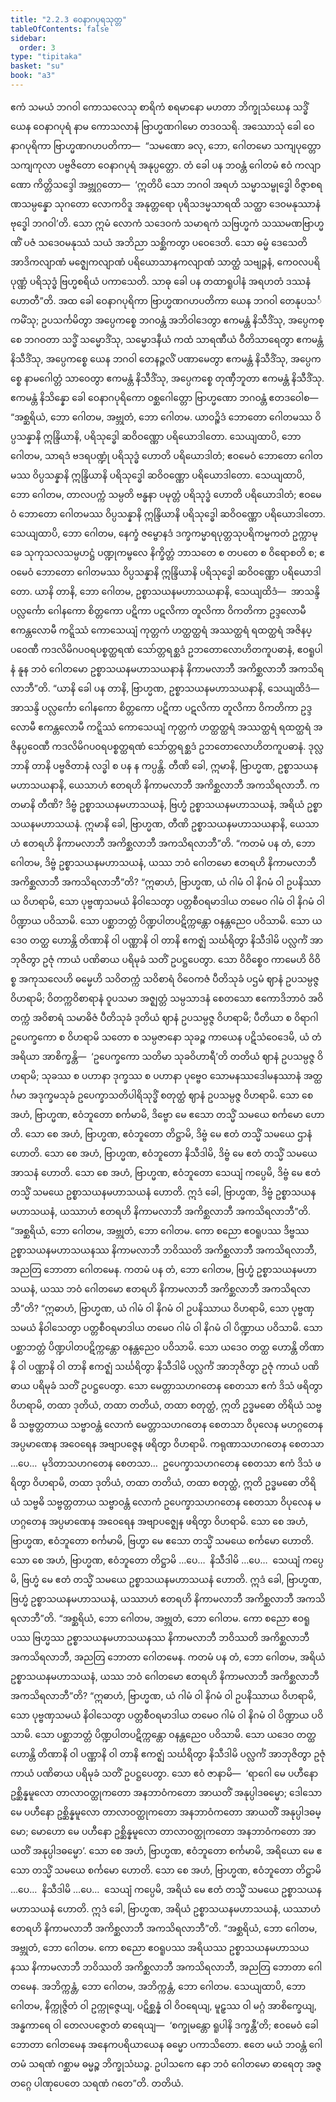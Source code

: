 ```yaml
---
title: "2.2.3 ဝေနာဂပုရသုတ္တ"
tableOfContents: false
sidebar:
  order: 3
type: "tipitaka"
basket: "su"
book: "a3"
---
```



<DynamicBreadcrumb />

<Division number="64" book="a3" e="ch" v="15" p="181">

<Paragraph number="447" book="a3">
ဧကံ သမယံ ဘဂဝါ ကောသလေသု စာရိကံ စရမာနော မဟတာ ဘိက္ခုသံဃေန သဒ္ဓိံ ယေန ဝေနာဂပုရံ နာမ ကောသလာနံ ဗြာဟ္မဏဂါမော တဒဝသရိ. အဿောသုံ ခေါ ဝေနာဂပုရိကာ ဗြာဟ္မဏဂဟပတိကာ—  “သမဏော ခလု, ဘော, ဂေါတမော သကျပုတ္တော သကျကုလာ ပဗ္ဗဇိတော ဝေနာဂပုရံ အနုပ္ပတ္တော. တံ ခေါ ပန ဘဝန္တံ ဂေါတမံ ဧဝံ ကလျာဏော ကိတ္တိသဒ္ဒေါ အဗ္ဘုဂ္ဂတော—  ‘ဣတိပိ သော ဘဂဝါ အရဟံ သမ္မာသမ္ဗုဒ္ဓေါ ဝိဇ္ဇာစရဏသမ္ပန္နော သုဂတော လောကဝိဒူ အနုတ္တရော ပုရိသဒမ္မသာရထိ သတ္ထာ ဒေဝမနုဿာနံ ဗုဒ္ဓေါ ဘဂဝါ’တိ. သော ဣမံ လောကံ သဒေဝကံ သမာရကံ သဗြဟ္မကံ သဿမဏဗြာဟ္မဏိံ ပဇံ သဒေဝမနုဿံ သယံ အဘိညာ သစ္ဆိကတွာ ပဝေဒေတိ. သော ဓမ္မံ ဒေသေတိ အာဒိကလျာဏံ မဇ္ဈေကလျာဏံ ပရိယောသာနကလျာဏံ သာတ္ထံ သဗျဉ္ဇနံ, ကေဝလပရိပုဏ္ဏံ ပရိသုဒ္ဓံ ဗြဟ္မစရိယံ ပကာသေတိ. သာဓု ခေါ ပန တထာရူပါနံ အရဟတံ ဒဿနံ ဟောတီ”တိ.
</Paragraph>

<Paragraph number="448" book="a3">
အထ ခေါ ဝေနာဂပုရိကာ ဗြာဟ္မဏဂဟပတိကာ ယေန ဘဂဝါ တေနုပသင်္ကမိံသု; ဥပသင်္ကမိတွာ အပ္ပေကစ္စေ ဘဂဝန္တံ အဘိဝါဒေတွာ ဧကမန္တံ နိသီဒိံသု, အပ္ပေကစ္စေ ဘဂဝတာ သဒ္ဓိံ သမ္မောဒိံသု, သမ္မောဒနီယံ ကထံ သာရဏီယံ ဝီတိသာရေတွာ ဧကမန္တံ နိသီဒိံသု, အပ္ပေကစ္စေ ယေန ဘဂဝါ တေနဉ္ဇလိံ ပဏာမေတွာ ဧကမန္တံ နိသီဒိံသု, အပ္ပေကစ္စေ နာမဂေါတ္တံ သာဝေတွာ ဧကမန္တံ နိသီဒိံသု, အပ္ပေကစ္စေ တုဏှီဘူတာ ဧကမန္တံ နိသီဒိံသု. ဧကမန္တံ နိသိန္နော ခေါ ဝေနာဂပုရိကော ဝစ္ဆဂေါတ္တော ဗြာဟ္မဏော ဘဂဝန္တံ ဧတဒဝေါစ—
</Paragraph>

<Paragraph number="449" book="a3">
“အစ္ဆရိယံ, ဘော ဂေါတမ, အဗ္ဘုတံ, ဘော ဂေါတမ. ယာဝဉ္စိဒံ ဘောတော ဂေါတမဿ ဝိပ္ပသန္နာနိ ဣန္ဒြိယာနိ, ပရိသုဒ္ဓေါ ဆဝိဝဏ္ဏော ပရိယောဒါတော. သေယျထာပိ, ဘော ဂေါတမ, သာရဒံ ဗဒရပဏ္ဍုံ ပရိသုဒ္ဓံ ဟောတိ ပရိယောဒါတံ; ဧဝမေဝံ ဘောတော ဂေါတမဿ ဝိပ္ပသန္နာနိ ဣန္ဒြိယာနိ ပရိသုဒ္ဓေါ ဆဝိဝဏ္ဏော ပရိယောဒါတော. သေယျထာပိ, ဘော ဂေါတမ, တာလပက္ကံ သမ္ပတိ ဗန္ဓနာ ပမုတ္တံ ပရိသုဒ္ဓံ ဟောတိ ပရိယောဒါတံ; ဧဝမေဝံ ဘောတော ဂေါတမဿ ဝိပ္ပသန္နာနိ ဣန္ဒြိယာနိ ပရိသုဒ္ဓေါ ဆဝိဝဏ္ဏော ပရိယောဒါတော. သေယျထာပိ, ဘော ဂေါတမ, နေက္ခံ ဇမ္ဗောနဒံ ဒက္ခကမ္မာရပုတ္တသုပရိကမ္မကတံ ဥက္ကာမုခေ သုကုသလသမ္ပဟဋ္ဌံ ပဏ္ဍုကမ္ဗလေ နိက္ခိတ္တံ ဘာသတေ စ တပတေ စ ဝိရောစတိ စ; ဧဝမေဝံ ဘောတော ဂေါတမဿ ဝိပ္ပသန္နာနိ ဣန္ဒြိယာနိ ပရိသုဒ္ဓေါ ဆဝိဝဏ္ဏော ပရိယောဒါတော. ယာနိ တာနိ, ဘော ဂေါတမ, ဥစ္စာသယနမဟာသယနာနိ, သေယျထိဒံ—  အာသန္ဒိ ပလ္လင်္ကော ဂေါနကော စိတ္တကော ပဋိကာ ပဋလိကာ တူလိကာ ဝိကတိကာ ဥဒ္ဒလောမီ ဧကန္တလောမီ ကဋ္ဋိဿံ ကောသေယျံ ကုတ္တကံ ဟတ္ထတ္ထရံ အဿတ္ထရံ ရထတ္ထရံ အဇိနပ္ပဝေဏီ ကဒလိမိဂပဝရပစ္စတ္ထရဏံ သော်တ္တရစ္ဆဒံ ဥဘတောလောဟိတကူပဓာနံ, ဧဝရူပါနံ နူန ဘဝံ ဂေါတမော ဥစ္စာသယနမဟာသယနာနံ နိကာမလာဘီ အကိစ္ဆလာဘီ အကသိရလာဘီ”တိ.
</Paragraph>

<Paragraph number="450" book="a3">
“ယာနိ ခေါ ပန တာနိ, ဗြာဟ္မဏ, ဥစ္စာသယနမဟာသယနာနိ, သေယျထိဒံ—  အာသန္ဒိ ပလ္လင်္ကော ဂေါနကော စိတ္တကော ပဋိကာ ပဋလိကာ တူလိကာ ဝိကတိကာ ဥဒ္ဒလောမီ ဧကန္တလောမီ ကဋ္ဋိဿံ ကောသေယျံ ကုတ္တကံ ဟတ္ထတ္ထရံ အဿတ္ထရံ ရထတ္ထရံ အဇိနပ္ပဝေဏီ ကဒလိမိဂပဝရပစ္စတ္ထရဏံ သော်တ္တရစ္ဆဒံ ဥဘတောလောဟိတကူပဓာနံ. ဒုလ္လဘာနိ တာနိ ပဗ္ဗဇိတာနံ လဒ္ဓါ စ ပန န ကပ္ပန္တိ.
</Paragraph>

<Paragraph number="451" book="a3">
တီဏိ ခေါ, ဣမာနိ, ဗြာဟ္မဏ, ဥစ္စာသယနမဟာသယနာနိ, ယေသာဟံ ဧတရဟိ နိကာမလာဘီ အကိစ္ဆလာဘီ အကသိရလာဘီ. ကတမာနိ တီဏိ? ဒိဗ္ဗံ ဥစ္စာသယနမဟာသယနံ, ဗြဟ္မံ ဥစ္စာသယနမဟာသယနံ, အရိယံ ဥစ္စာသယနမဟာသယနံ. ဣမာနိ ခေါ, ဗြာဟ္မဏ, တီဏိ ဥစ္စာသယနမဟာသယနာနိ, ယေသာဟံ ဧတရဟိ နိကာမလာဘီ အကိစ္ဆလာဘီ အကသိရလာဘီ”တိ.
</Paragraph>

<Paragraph number="452" book="a3">
“ကတမံ ပန တံ, ဘော ဂေါတမ, ဒိဗ္ဗံ ဥစ္စာသယနမဟာသယနံ, ယဿ ဘဝံ ဂေါတမော ဧတရဟိ နိကာမလာဘီ အကိစ္ဆလာဘီ အကသိရလာဘီ”တိ? “ဣဓာဟံ, ဗြာဟ္မဏ, ယံ ဂါမံ ဝါ နိဂမံ ဝါ ဥပနိဿာယ ဝိဟရာမိ, သော ပုဗ္ဗဏှသမယံ နိဝါသေတွာ ပတ္တစီဝရမာဒါယ တမေဝ ဂါမံ ဝါ နိဂမံ ဝါ ပိဏ္ဍာယ ပဝိသာမိ. သော ပစ္ဆာဘတ္တံ ပိဏ္ဍပါတပဋိက္ကန္တော ဝနန္တညေဝ ပဝိသာမိ. သော ယဒေဝ တတ္ထ ဟောန္တိ တိဏာနိ ဝါ ပဏ္ဏာနိ ဝါ တာနိ ဧကဇ္ဈံ သင်္ဃရိတွာ နိသီဒါမိ ပလ္လင်္ကံ အာဘုဇိတွာ ဥဇုံ ကာယံ ပဏိဓာယ ပရိမုခံ သတိံ ဥပဋ္ဌပေတွာ. သော ဝိဝိစ္စေဝ ကာမေဟိ ဝိဝိစ္စ အကုသလေဟိ ဓမ္မေဟိ သဝိတက္ကံ သဝိစာရံ ဝိဝေကဇံ ပီတိသုခံ ပဌမံ ဈာနံ ဥပသမ္ပဇ္ဇ ဝိဟရာမိ; ဝိတက္ကဝိစာရာနံ ဝူပသမာ အဇ္ဈတ္တံ သမ္ပသာဒနံ စေတသော ဧကောဒိဘာဝံ အဝိတက္ကံ အဝိစာရံ သမာဓိဇံ ပီတိသုခံ ဒုတိယံ ဈာနံ ဥပသမ္ပဇ္ဇ ဝိဟရာမိ; ပီတိယာ စ ဝိရာဂါ ဥပေက္ခကော စ ဝိဟရာမိ သတော စ သမ္ပဇာနော သုခဉ္စ ကာယေန ပဋိသံဝေဒေမိ, ယံ တံ အရိယာ အာစိက္ခန္တိ—  ‘ဥပေက္ခကော သတိမာ သုခဝိဟာရီ’တိ တတိယံ ဈာနံ ဥပသမ္ပဇ္ဇ ဝိဟရာမိ; သုခဿ စ ပဟာနာ ဒုက္ခဿ စ ပဟာနာ ပုဗ္ဗေဝ သောမနဿဒေါမနဿာနံ အတ္ထင်္ဂမာ အဒုက္ခမသုခံ ဥပေက္ခာသတိပါရိသုဒ္ဓိံ စတုတ္ထံ ဈာနံ ဥပသမ္ပဇ္ဇ ဝိဟရာမိ. သော စေ အဟံ, ဗြာဟ္မဏ, ဧဝံဘူတော စင်္ကမာမိ, ဒိဗ္ဗော မေ ဧသော တသ္မိံ သမယေ စင်္ကမော ဟောတိ. သော စေ အဟံ, ဗြာဟ္မဏ, ဧဝံဘူတော တိဋ္ဌာမိ, ဒိဗ္ဗံ မေ ဧတံ တသ္မိံ သမယေ ဌာနံ ဟောတိ. သော စေ အဟံ, ဗြာဟ္မဏ, ဧဝံဘူတော နိသီဒါမိ, ဒိဗ္ဗံ မေ ဧတံ တသ္မိံ သမယေ အာသနံ ဟောတိ. သော စေ အဟံ, ဗြာဟ္မဏ, ဧဝံဘူတော သေယျံ ကပ္ပေမိ, ဒိဗ္ဗံ မေ ဧတံ တသ္မိံ သမယေ ဥစ္စာသယနမဟာသယနံ ဟောတိ. ဣဒံ ခေါ, ဗြာဟ္မဏ, ဒိဗ္ဗံ ဥစ္စာသယနမဟာသယနံ, ယဿာဟံ ဧတရဟိ နိကာမလာဘီ အကိစ္ဆလာဘီ အကသိရလာဘီ”တိ.
</Paragraph>

<Paragraph number="453" book="a3">
“အစ္ဆရိယံ, ဘော ဂေါတမ, အဗ္ဘုတံ, ဘော ဂေါတမ. ကော စညော ဧဝရူပဿ ဒိဗ္ဗဿ ဥစ္စာသယနမဟာသယနဿ နိကာမလာဘီ ဘဝိဿတိ အကိစ္ဆလာဘီ အကသိရလာဘီ, အညတြ ဘောတာ ဂေါတမေန.
</Paragraph>

<Paragraph number="454" book="a3">
ကတမံ ပန တံ, ဘော ဂေါတမ, ဗြဟ္မံ ဥစ္စာသယနမဟာသယနံ, ယဿ ဘဝံ ဂေါတမော ဧတရဟိ နိကာမလာဘီ အကိစ္ဆလာဘီ အကသိရလာဘီ”တိ? “ဣဓာဟံ, ဗြာဟ္မဏ, ယံ ဂါမံ ဝါ နိဂမံ ဝါ ဥပနိဿာယ ဝိဟရာမိ, သော ပုဗ္ဗဏှသမယံ နိဝါသေတွာ ပတ္တစီဝရမာဒါယ တမေဝ ဂါမံ ဝါ နိဂမံ ဝါ ပိဏ္ဍာယ ပဝိသာမိ. သော ပစ္ဆာဘတ္တံ ပိဏ္ဍပါတပဋိက္ကန္တော ဝနန္တညေဝ ပဝိသာမိ. သော ယဒေဝ တတ္ထ ဟောန္တိ တိဏာနိ ဝါ ပဏ္ဏာနိ ဝါ တာနိ ဧကဇ္ဈံ သင်္ဃရိတွာ နိသီဒါမိ ပလ္လင်္ကံ အာဘုဇိတွာ ဥဇုံ ကာယံ ပဏိဓာယ ပရိမုခံ သတိံ ဥပဋ္ဌပေတွာ. သော မေတ္တာသဟဂတေန စေတသာ ဧကံ ဒိသံ ဖရိတွာ ဝိဟရာမိ, တထာ ဒုတိယံ, တထာ တတိယံ, တထာ စတုတ္ထံ, ဣတိ ဥဒ္ဓမဓော တိရိယံ သဗ္ဗဓိ သဗ္ဗတ္တတာယ သဗ္ဗာဝန္တံ လောကံ မေတ္တာသဟဂတေန စေတသာ ဝိပုလေန မဟဂ္ဂတေန အပ္ပမာဏေန အဝေရေန အဗျာပဇ္ဇေန ဖရိတွာ ဝိဟရာမိ. ကရုဏာသဟဂတေန စေတသာ …ပေ…  မုဒိတာသဟဂတေန စေတသာ…  ဥပေက္ခာသဟဂတေန စေတသာ ဧကံ ဒိသံ ဖရိတွာ ဝိဟရာမိ, တထာ ဒုတိယံ, တထာ တတိယံ, တထာ စတုတ္ထံ, ဣတိ ဥဒ္ဓမဓော တိရိယံ သဗ္ဗဓိ သဗ္ဗတ္တတာယ သဗ္ဗာဝန္တံ လောကံ ဥပေက္ခာသဟဂတေန စေတသာ ဝိပုလေန မဟဂ္ဂတေန အပ္ပမာဏေန အဝေရေန အဗျာပဇ္ဈေန ဖရိတွာ ဝိဟရာမိ. သော စေ အဟံ, ဗြာဟ္မဏ, ဧဝံဘူတော စင်္ကမာမိ, ဗြဟ္မာ မေ ဧသော တသ္မိံ သမယေ စင်္ကမော ဟောတိ. သော စေ အဟံ, ဗြာဟ္မဏ, ဧဝံဘူတော တိဋ္ဌာမိ …ပေ…  နိသီဒါမိ …ပေ…  သေယျံ ကပ္ပေမိ, ဗြဟ္မံ မေ ဧတံ တသ္မိံ သမယေ ဥစ္စာသယနမဟာသယနံ ဟောတိ. ဣဒံ ခေါ, ဗြာဟ္မဏ, ဗြဟ္မံ ဥစ္စာသယနမဟာသယနံ, ယဿာဟံ ဧတရဟိ နိကာမလာဘီ အကိစ္ဆလာဘီ အကသိရလာဘီ”တိ.
</Paragraph>

<Paragraph number="455" book="a3">
“အစ္ဆရိယံ, ဘော ဂေါတမ, အဗ္ဘုတံ, ဘော ဂေါတမ. ကော စညော ဧဝရူပဿ ဗြဟ္မဿ ဥစ္စာသယနမဟာသယနဿ နိကာမလာဘီ ဘဝိဿတိ အကိစ္ဆလာဘီ အကသိရလာဘီ, အညတြ ဘောတာ ဂေါတမေန.
</Paragraph>

<Paragraph number="456" book="a3">
ကတမံ ပန တံ, ဘော ဂေါတမ, အရိယံ ဥစ္စာသယနမဟာသယနံ, ယဿ ဘဝံ ဂေါတမော ဧတရဟိ နိကာမလာဘီ အကိစ္ဆလာဘီ အကသိရလာဘီ”တိ? “ဣဓာဟံ, ဗြာဟ္မဏ, ယံ ဂါမံ ဝါ နိဂမံ ဝါ ဥပနိဿာယ ဝိဟရာမိ, သော ပုဗ္ဗဏှသမယံ နိဝါသေတွာ ပတ္တစီဝရမာဒါယ တမေဝ ဂါမံ ဝါ နိဂမံ ဝါ ပိဏ္ဍာယ ပဝိသာမိ. သော ပစ္ဆာဘတ္တံ ပိဏ္ဍပါတပဋိက္ကန္တော ဝနန္တညေဝ ပဝိသာမိ. သော ယဒေဝ တတ္ထ ဟောန္တိ တိဏာနိ ဝါ ပဏ္ဏာနိ ဝါ တာနိ ဧကဇ္ဈံ သင်္ဃရိတွာ နိသီဒါမိ ပလ္လင်္ကံ အာဘုဇိတွာ ဥဇုံ ကာယံ ပဏိဓာယ ပရိမုခံ သတိံ ဥပဋ္ဌပေတွာ. သော ဧဝံ ဇာနာမိ—  ‘ရာဂေါ မေ ပဟီနော ဥစ္ဆိန္နမူလော တာလာဝတ္ထုကတော အနဘာဝံကတော အာယတိံ အနုပ္ပါဒဓမ္မော; ဒေါသော မေ ပဟီနော ဥစ္ဆိန္နမူလော တာလာဝတ္ထုကတော အနဘာဝံကတော အာယတိံ အနုပ္ပါဒဓမ္မော; မောဟော မေ ပဟီနော ဥစ္ဆိန္နမူလော တာလာဝတ္ထုကတော အနဘာဝံကတော အာယတိံ အနုပ္ပါဒဓမ္မော’. သော စေ အဟံ, ဗြာဟ္မဏ, ဧဝံဘူတော စင်္ကမာမိ, အရိယော မေ ဧသော တသ္မိံ သမယေ စင်္ကမော ဟောတိ. သော စေ အဟံ, ဗြာဟ္မဏ, ဧဝံဘူတော တိဋ္ဌာမိ …ပေ…  နိသီဒါမိ …ပေ…  သေယျံ ကပ္ပေမိ, အရိယံ မေ ဧတံ တသ္မိံ သမယေ ဥစ္စာသယနမဟာသယနံ ဟောတိ. ဣဒံ ခေါ, ဗြာဟ္မဏ, အရိယံ ဥစ္စာသယနမဟာသယနံ, ယဿာဟံ ဧတရဟိ နိကာမလာဘီ အကိစ္ဆလာဘီ အကသိရလာဘီ”တိ.
</Paragraph>

<Paragraph number="457" book="a3">
“အစ္ဆရိယံ, ဘော ဂေါတမ, အဗ္ဘုတံ, ဘော ဂေါတမ. ကော စညော ဧဝရူပဿ အရိယဿ ဥစ္စာသယနမဟာသယနဿ နိကာမလာဘီ ဘဝိဿတိ အကိစ္ဆလာဘီ အကသိရလာဘီ, အညတြ ဘောတာ ဂေါတမေန.
</Paragraph>

<Paragraph number="458" book="a3">
အဘိက္ကန္တံ, ဘော ဂေါတမ, အဘိက္ကန္တံ, ဘော ဂေါတမ. သေယျထာပိ, ဘော ဂေါတမ, နိက္ကုဇ္ဇိတံ ဝါ ဥက္ကုဇ္ဇေယျ, ပဋိစ္ဆန္နံ ဝါ ဝိဝရေယျ, မူဠှဿ ဝါ မဂ္ဂံ အာစိက္ခေယျ, အန္ဓကာရေ ဝါ တေလပဇ္ဇောတံ ဓာရေယျ—  ‘စက္ခုမန္တော ရူပါနိ ဒက္ခန္တီ’တိ; ဧဝမေဝံ ခေါ ဘောတာ ဂေါတမေန အနေကပရိယာယေန ဓမ္မော ပကာသိတော. ဧတေ မယံ ဘဝန္တံ ဂေါတမံ သရဏံ ဂစ္ဆာမ ဓမ္မဉ္စ ဘိက္ခုသံဃဉ္စ. ဥပါသကေ နော ဘဝံ ဂေါတမော ဓာရေတု အဇ္ဇတဂ္ဂေ ပါဏုပေတေ သရဏံ ဂတေ”တိ.

</Paragraph>
</Division>

<Paragraph number="459" type="center" book="a3">
တတိယံ.
</Paragraph>